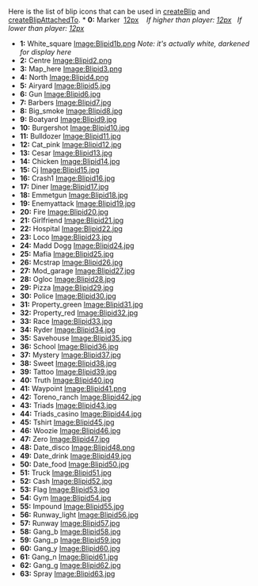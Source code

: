 <noinclude>Here is the list of blip icons that can be used in [[/createBlip.md|createBlip]] and [[/createBlipAttachedTo.md|createBlipAttachedTo]].
</noinclude>* '''0:''' Marker &nbsp;[[/Image:Blipid0s.png.md|12px]] &nbsp; &nbsp;'' If higher than player: [[/Image:Blipid0u.png.md|12px]] &nbsp; If lower than player: [[/Image:Blipid0d.png.md|12px]] ''
* '''1:''' White_square [[/Image:Blipid1b.png.md|Image:Blipid1b.png]] ''Note: it's actually white, darkened for display here''
* '''2:''' Centre [[/Image:Blipid2.png.md|Image:Blipid2.png]]
* '''3:''' Map_here [[/Image:Blipid3.png.md|Image:Blipid3.png]]
* '''4:''' North [[/Image:Blipid4.png.md|Image:Blipid4.png]]
* '''5:''' Airyard [[/Image:Blipid5.jpg.md|Image:Blipid5.jpg]]
* '''6:''' Gun [[/Image:Blipid6.jpg.md|Image:Blipid6.jpg]]
* '''7:''' Barbers [[/Image:Blipid7.jpg.md|Image:Blipid7.jpg]]
* '''8:''' Big_smoke [[/Image:Blipid8.jpg.md|Image:Blipid8.jpg]]
* '''9:''' Boatyard [[/Image:Blipid9.jpg.md|Image:Blipid9.jpg]]
* '''10:''' Burgershot [[/Image:Blipid10.jpg.md|Image:Blipid10.jpg]]
* '''11:''' Bulldozer [[/Image:Blipid11.jpg.md|Image:Blipid11.jpg]]
* '''12:''' Cat_pink [[/Image:Blipid12.jpg.md|Image:Blipid12.jpg]]
* '''13:''' Cesar [[/Image:Blipid13.jpg.md|Image:Blipid13.jpg]]
* '''14:''' Chicken [[/Image:Blipid14.jpg.md|Image:Blipid14.jpg]]
* '''15:''' Cj [[/Image:Blipid15.jpg.md|Image:Blipid15.jpg]]
* '''16:''' Crash1 [[/Image:Blipid16.jpg.md|Image:Blipid16.jpg]]
* '''17:''' Diner [[/Image:Blipid17.jpg.md|Image:Blipid17.jpg]]
* '''18:''' Emmetgun [[/Image:Blipid18.jpg.md|Image:Blipid18.jpg]]
* '''19:''' Enemyattack [[/Image:Blipid19.jpg.md|Image:Blipid19.jpg]]
* '''20:''' Fire [[/Image:Blipid20.jpg.md|Image:Blipid20.jpg]]
* '''21:''' Girlfriend [[/Image:Blipid21.jpg.md|Image:Blipid21.jpg]]
* '''22:''' Hospital [[/Image:Blipid22.jpg.md|Image:Blipid22.jpg]]
* '''23:''' Loco [[/Image:Blipid23.jpg.md|Image:Blipid23.jpg]]
* '''24:''' Madd Dogg [[/Image:Blipid24.jpg.md|Image:Blipid24.jpg]]
* '''25:''' Mafia [[/Image:Blipid25.jpg.md|Image:Blipid25.jpg]]
* '''26:''' Mcstrap [[/Image:Blipid26.jpg.md|Image:Blipid26.jpg]]
* '''27:''' Mod_garage [[/Image:Blipid27.jpg.md|Image:Blipid27.jpg]]
* '''28:''' Ogloc [[/Image:Blipid28.jpg.md|Image:Blipid28.jpg]]
* '''29:''' Pizza [[/Image:Blipid29.jpg.md|Image:Blipid29.jpg]]
* '''30:''' Police [[/Image:Blipid30.jpg.md|Image:Blipid30.jpg]]
* '''31:''' Property_green [[/Image:Blipid31.jpg.md|Image:Blipid31.jpg]]
* '''32:''' Property_red [[/Image:Blipid32.jpg.md|Image:Blipid32.jpg]]
* '''33:''' Race [[/Image:Blipid33.jpg.md|Image:Blipid33.jpg]]
* '''34:''' Ryder [[/Image:Blipid34.jpg.md|Image:Blipid34.jpg]]
* '''35:''' Savehouse [[/Image:Blipid35.jpg.md|Image:Blipid35.jpg]]
* '''36:''' School [[/Image:Blipid36.jpg.md|Image:Blipid36.jpg]]
* '''37:''' Mystery [[/Image:Blipid37.jpg.md|Image:Blipid37.jpg]]
* '''38:''' Sweet [[/Image:Blipid38.jpg.md|Image:Blipid38.jpg]]
* '''39:''' Tattoo [[/Image:Blipid39.jpg.md|Image:Blipid39.jpg]]
* '''40:''' Truth [[/Image:Blipid40.jpg.md|Image:Blipid40.jpg]]
* '''41:''' Waypoint [[/Image:Blipid41.png.md|Image:Blipid41.png]]
* '''42:''' Toreno_ranch [[/Image:Blipid42.jpg.md|Image:Blipid42.jpg]]
* '''43:''' Triads [[/Image:Blipid43.jpg.md|Image:Blipid43.jpg]]
* '''44:''' Triads_casino [[/Image:Blipid44.jpg.md|Image:Blipid44.jpg]]
* '''45:''' Tshirt [[/Image:Blipid45.jpg.md|Image:Blipid45.jpg]]
* '''46:''' Woozie [[/Image:Blipid46.jpg.md|Image:Blipid46.jpg]]
* '''47:''' Zero [[/Image:Blipid47.jpg.md|Image:Blipid47.jpg]]
* '''48:''' Date_disco [[/Image:Blipid48.png.md|Image:Blipid48.png]]
* '''49:''' Date_drink [[/Image:Blipid49.jpg.md|Image:Blipid49.jpg]]
* '''50:''' Date_food [[/Image:Blipid50.jpg.md|Image:Blipid50.jpg]]
* '''51:''' Truck [[/Image:Blipid51.jpg.md|Image:Blipid51.jpg]]
* '''52:''' Cash [[/Image:Blipid52.jpg.md|Image:Blipid52.jpg]]
* '''53:''' Flag [[/Image:Blipid53.jpg.md|Image:Blipid53.jpg]]
* '''54:''' Gym [[/Image:Blipid54.jpg.md|Image:Blipid54.jpg]]
* '''55:''' Impound [[/Image:Blipid55.jpg.md|Image:Blipid55.jpg]]
* '''56:''' Runway_light [[/Image:Blipid56.jpg.md|Image:Blipid56.jpg]]
* '''57:''' Runway [[/Image:Blipid57.jpg.md|Image:Blipid57.jpg]]
* '''58:''' Gang_b [[/Image:Blipid58.jpg.md|Image:Blipid58.jpg]]
* '''59:''' Gang_p [[/Image:Blipid59.jpg.md|Image:Blipid59.jpg]]
* '''60:''' Gang_y [[/Image:Blipid60.jpg.md|Image:Blipid60.jpg]]
* '''61:''' Gang_n [[/Image:Blipid61.jpg.md|Image:Blipid61.jpg]]
* '''62:''' Gang_g [[/Image:Blipid62.jpg.md|Image:Blipid62.jpg]]
* '''63:''' Spray [[/Image:Blipid63.jpg.md|Image:Blipid63.jpg]]